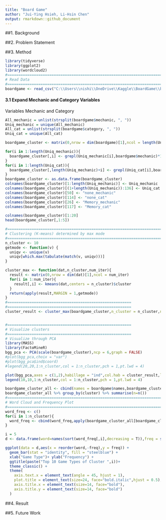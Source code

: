 ```yaml
---
title: "Board Game"
author: "Jui-Ying Hsieh, Li-Hsin Chen"
output: rmarkdown::github_document
---
```

##1. Background

##2. Problem Statement

##3. Method
```r
library(tidyverse)
library(ggplot2)
library(wordcloud2)
#=========================================================================
# Read Data
#=========================================================================
boardgame <- read_csv("C:\\Users\\nishi\\OneDrive\\Kaggle\\BoardGame\\bgg_db_2018_01.csv")
```

#### 3.1 Expand Mechanic and Category Variables

Variables Mechanic and Category

```r
All_mechanic = unlist(strsplit(boardgame$mechanic, ", "))
Uniq_mechanic = unique(All_mechanic)
All_cat = unlist(strsplit(boardgame$category, ", "))
Uniq_cat = unique(All_cat)

boardgame_cluster <- matrix(0,nrow = dim(boardgame)[1],ncol = length(Uniq_mechanic)+length(Uniq_cat))

for(i in 1:length(Uniq_mechanic)){
  boardgame_cluster[,i] <- grepl(Uniq_mechanic[i],boardgame$mechanic)*1
}
for(i in 1:length(Uniq_cat)){
  boardgame_cluster[,length(Uniq_mechanic)+i] <- grepl(Uniq_cat[i],boardgame$category)*1
}
boardgame_cluster <- as.data.frame(boardgame_cluster)
colnames(boardgame_cluster)[1:length(Uniq_mechanic)] <- Uniq_mechanic
colnames(boardgame_cluster)[(1+length(Uniq_mechanic)):136] <- Uniq_cat
colnames(boardgame_cluster)[50] <- "none_mechanic"
colnames(boardgame_cluster)[114] <- "none_cat"
colnames(boardgame_cluster)[26] <- "Memory_mechanic"
colnames(boardgame_cluster)[117] <- "Memory_cat"
```

```r
colnames(boardgame_cluster)[1:20]
head(boardgame_cluster[,1:5])
```

```r
#=========================================================================
# Clustering (K-means) determined by max mode
#=========================================================================
n_cluster <- 10
getmode <- function(v) {
  uniqv <- unique(v)
  uniqv[which.max(tabulate(match(v, uniqv)))]
}

cluster_max <- function(dat,n_cluster,num_iter){
  result <- matrix(0,nrow = dim(dat)[1],ncol = num_iter)
  for(i in 1:num_iter){
    result[,i] <- kmeans(dat,centers = n_cluster)$cluster
  }
  return(apply(result,MARGIN = 1,getmode))
}
#========================================================
#========================================================
cluster_result <- cluster_max(boardgame_cluster,n_cluster = n_cluster,num_iter = 100)


#========================================================
# Visualize clusters
#========================================================
# Visualize through PCA
library(MASS)
library(FactoMineR)
bgg_pca <- PCA(scale(boardgame_cluster),ncp = 6,graph = FALSE)
#plot(bgg_pca,choix = "var")
#plot(bgg_pca$ind$coord)
#legend(20,20,1:n_cluster,col = 1:n_cluster,pch = 1,pt.lwd = 4)

plot(bgg_pca,axes = c(1,2),habillage = "ind",col.hab = cluster_result,label = "none")
legend(10,10,1:n_cluster,col = 1:n_cluster,pch = 1,pt.lwd = 4)

```

```r
boardgame_cluster_all <- cbind(names = boardgame$names,boardgame_cluster,cluster = cluster_result)
boardgame_cluster_all %>% group_by(cluster) %>% summarise(n=n())
#=========================================================================
# Word Cloud and Frequency Plot
#=========================================================================
word_freq <- c()
for(i in 1:n_cluster){
  word_freq <- cbind(word_freq,apply(boardgame_cluster_all[boardgame_cluster_all$cluster==i,-c(1,138)],2,sum))
}

i = 5
d <- data.frame(word=names(sort(word_freq[,i],decreasing = T)),freq = sort(word_freq[,i],decreasing = T))[1:10,]
```

```r
ggplot(data = d,aes(x = reorder(word,-freq),y = freq)) + 
  geom_bar(stat = "identity", fill = "steelblue") +
  xlab("Game Type")+ ylab("Frequency") +
  ggtitle(paste("Top 10 Game Types of Cluster ",i))+
  theme_classic() +
  theme(
    axis.text.x = element_text(angle = 45, hjust = 1),
    plot.title = element_text(size=24, face="bold.italic",hjust = 0.5),
    axis.title.x = element_text(size=14, face="bold"),
    axis.title.y = element_text(size=14, face="bold")
  )

```

##4. Result

##5. Future Work














